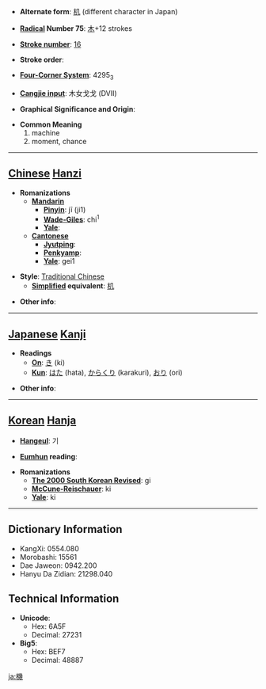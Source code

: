 * '''Alternate form''': [[机]] (different character in Japan)

* '''[[Wiktionary:Chinese radical index| Radical]] Number 75''': [[Wiktionary:Chinese radical index 木|木]]+12 strokes

* '''[[Wiktionary:Chinese total strokes index|Stroke number]]''': [[Wiktionary:Chinese total strokes index 16|16]]

* '''Stroke order''': 

* '''[[Wiktionary:Chinese four corner index|Four-Corner System]]''': 4295<sub>3</sub>

* '''[[Wiktionary:Chinese Cangjie index|Cangjie input]]''': 木女戈戈 (DVII)

* '''Graphical Significance and Origin''': 

* '''Common Meaning'''
*#machine
*# moment, chance


----

== [[Chinese]] [[Hanzi]] ==

* '''Romanizations'''
** '''[[Mandarin]]'''
*** '''[[Pinyin]]''': jī (ji1)
*** '''[[Wade-Giles]]''': chi<sup>1</sup>
*** '''[[Yale]]''': 
** '''[[Cantonese]]'''
*** '''[[Jyutping]]''':
*** '''[[Penkyamp]]''': 
*** '''[[Yale]]''': gei1

* '''Style''': [[Traditional Chinese]] 
** '''[[Simplified Chinese|Simplified]] equivalent''': [[机]]

* '''Other info''': 

----

== [[Japanese]] [[Kanji]] ==

* '''Readings'''
** '''[[On]]''': [[き]] (ki)
** '''[[Kun]]''': [[はた]] (hata), [[からくり]] (karakuri), [[おり]] (ori)

* '''Other info''':  

----

== [[Korean]] [[Hanja]] ==

* '''[[Hangeul]]''': 기

* '''[[Eumhun]] reading''': 

* '''Romanizations'''
** '''[[The 2000 South Korean Revised Romanization|The 2000 South Korean Revised]]''': gi
** '''[[McCune-Reischauer]]''': ki
** '''[[Yale]]''': ki

----

== Dictionary Information ==

* KangXi: 0554.080
* Morobashi: 15561
* Dae Jaweon: 0942.200
* Hanyu Da Zidian: 21298.040

== Technical Information ==

* '''Unicode''':
** Hex: 6A5F
** Decimal: 27231
* '''Big5''':
** Hex: BEF7
** Decimal: 48887

[[ja:機]]